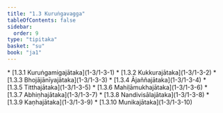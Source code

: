 ```yaml
---
title: "1.3 Kuruṅgavagga"
tableOfContents: false
sidebar:
  order: 9
type: "tipitaka"
basket: "su"
book: "ja1"
---
```



<DynamicBreadcrumb />



<TableOfContents book="ja1" section="1.3">
* [1.3.1 Kuruṅgamigajātaka](1-3/1-3-1)
* [1.3.2 Kukkurajātaka](1-3/1-3-2)
* [1.3.3 Bhojājānīyajātaka](1-3/1-3-3)
* [1.3.4 Ājaññajātaka](1-3/1-3-4)
* [1.3.5 Titthajātaka](1-3/1-3-5)
* [1.3.6 Mahiḷāmukhajātaka](1-3/1-3-6)
* [1.3.7 Abhiṇhajātaka](1-3/1-3-7)
* [1.3.8 Nandivisālajātaka](1-3/1-3-8)
* [1.3.9 Kaṇhajātaka](1-3/1-3-9)
* [1.3.10 Munikajātaka](1-3/1-3-10)
</TableOfContents>